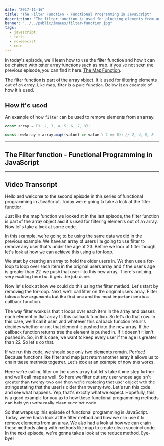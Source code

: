 ```yaml
---
date: "2017-11-16"
title: "The Filter Function - Functional Programming in JavaScript"
description: "The filter function is used for plucking elements from an array that match a predicate function in JavaScript. Check it out!"
banner: "../../public/images/filter-function.jpg"
tags:
  - javascript
  - tools
  - screencast
  - code
---
```


In today's episode, we'll learn how to use the filter function and how it can be chained with other array functions such as map. If you've not seen the previous episode, you can find it here. [The Map Function](/posts/map-function-javascript).

The filter function is part of the array object. It is used for filtering elements out of an array. Like map, filter is a pure function. Below is an example of how it is used.

## How it's used

An example of how `filter` can be used to remove elements from an array.

```javascript
const array = [1, 2, 3, 4, 5, 6, 7, 8];

const newArray = array.map((value) => value % 2 == 0); // 2, 4, 6, 8
```

---

## The Filter function - Functional Programming in JavaScript

<Youtube
  code="65Wifnpdg_U"
  title="The Filter function - Functional Programming in JavaScript"
/>

---

## Video Transcript

Hello and welcome to the second episode in this series of functional programming in JavaScript. Today we're going to take a look at the filter function.

Just like the map function we looked at in the last episode, the filter function is part of the array object and it's used for filtering elements out of an array. Now let's take a look at some code.

In this example, we're going to be using the same data we did in the previous example. We have an array of users I'm going to use filter to remove any user that's under the age of 23. Before we look at filter though let's look at how we can achieve this using a for-loop.

We start by creating an array to hold the older users in. We then use a for-loop to loop over each item in the original users array and if the user's age is greater than 22, we push that user into this new array. There's nothing very exciting here but it gets the job done.

Now let's look at how we could do this using the filter method. Let's start by removing the for-loop. Next, we'll call filter on the original users array. Filter takes a few arguments but the first one and the most important one is a callback function.

The way filter works is that it loops over each item in the array and passes each element in that array to this callback function. So let's do that now. In this case, we'll call it user, and whatever this callback function returns decides whether or not that element is pushed into the new array. If the callback function returns true the element is pushed in. If it doesn't it isn't pushed in. So, in this case, we want to keep every user if the age is greater than 22. So let's do that.

If we run this code, we should see only two elements remain. Perfect! Because functions like filter and map just return another array it allows us to chain these methods together. Let's look at an example of how this works.

Here we're calling filter on the users array but let's take it one step further and we'll call map as well. So here we filter out any user whose age isn't greater than twenty-two and then we're replacing that user object with the strings stating that the user is older than twenty-two. Let's run this code and see what happens. Yep, that's exactly what we expect. Hopefully, this is a good example for you as to how these functional programming methods can help you write really clean succinct code.

So that wraps up this episode of functional programming in JavaScript. Today, we've had a look at the filter method and how we can use it to remove elements from an array. We also had a look at how we can chain these methods along with methods like map to create clean succinct code. In the next episode, we're gonna take a look at the reduce method. Bye-bye!
